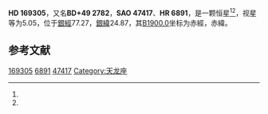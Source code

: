 {{Starbox begin
| name = HD 169305
}}
{{Starbox observe
| epoch = [[J2000.0|J2000.0]]
| constell = {{星座名待查}}<ref name=SIMBAD>{{cite web
 | url=http://simbad.u-strasbg.fr/simbad/sim-id?Ident=HR+6891
 | title =Pulsating variable Star
 | publisher=Centre de Données astronomiques de Strasbourg
 | work=SIMBAD
 | accessdate=2012-07-13}}</ref><ref name=DATA>{{cite web
 | url=http://vizier.u-strasbg.fr/viz-bin/VizieR-5?-out.add=.&-source=5050&-corr=PK=HR&-out.max=9999&HR=6891
 | title=VizieR Detailed Page
 | accessdate=2012-07-13
 | archive-date=2016-03-05
 | archive-url=https://web.archive.org/web/20160305030424/http://vizier.u-strasbg.fr/viz-bin/VizieR-5?-out.add=.&-source=5050&-corr=PK=HR&-out.max=9999&HR=6891
 | dead-url=no
 }}</ref>
| 星官 = 
| ra = {{RA|18|21|32.7}}<ref name=SIMBAD /><ref name=DATA />
| dec = {{DEC|+49|7|18}}<ref name=SIMBAD /><ref name=DATA />
| appmag_v = 5.05<ref name=SIMBAD /><ref name=DATA />
}}
{{Starbox character
| class = M2IIIab<ref name=SIMBAD /><ref name=DATA />
| b-v = 1.66<ref name=SIMBAD /><ref name=DATA />
| u-b = 1.94<ref name=SIMBAD /><ref name=DATA />
| r-i = 0.9E<ref name=SIMBAD /><ref name=DATA />
| variable = 
}}
{{Starbox astrometry
| radial_v = 1.94
| prop_mo_ra = 14
| parallax = 0
| p_error = 
}}
{{Starbox catalog
| names =BD+49 2782，[[SAO星表|SAO]] 47417，[[HD星表|HD]] 169305，[[HR星表|HR]] 6891}}
{{Starbox reference |Simbad=HR+6891}}
{{Starbox end}}

'''HD 169305'''，又名'''BD+49 2782'''，'''SAO 47417'''、'''HR 6891'''，是一颗恒星<ref name=SIMBAD /><ref name=DATA />，视星等为5.05，位于[[銀道座標系|銀經]]77.27，[[銀道座標系|銀緯]]24.87，其[[B1900.0|B1900.0]]坐标为赤經{{RA|18|18|59.1}}，赤緯{{DEC|+49|24.87|15}}。

== 参考文献 ==
{{reflist}}

{{star-stub}}

[[Category:HD和HDE天體|169305]]
[[Category:HR天體|6891]]
[[Category:SAO天體|47417]]
[[Category:天龙座|Category:天龙座]]